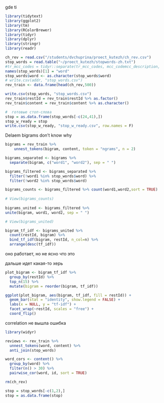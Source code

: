 gde ti
```r
library(tidytext)
library(ggplot2)
library(tm)
library(RColorBrewer)
library(tidyr)
library(dplyr)
library(stringr)
library(readr)

ch_rev = read.csv("/students/dvchuprina/proect_kutezh/ch_rev.csv")
stop_words = read.table("~/proect_kutezh/stopwords-zh.txt")
#tr_mcc_codes = tidyr::separate(tr_mcc_codes, mcc_codemcc_description, c("mcc_code", "mcc_description"), ";")
names(stop_words)[1] = "word"
stop_words$word <- as.character(stop_words$word)
# write.csv(addr, "stop_words.csv")
rev_train <- data.frame(head(ch_rev,500))

write.csv(stop_words, "stop_words.csv")
rev_train$restId = rev_train$restId %>% as.factor()
rev_train$content = rev_train$content %>% as.character()

```

```r
#  готовые стоп-слова
stop = as.data.frame(stop_words[-c(24,41),])
stop_w_ready = stop
write.csv(stop_w_ready, "stop_w_ready.csv", row.names = F)
```


Delaem bigrams don't know why
```r
bigrams = rev_train %>%
    unnest_tokens(bigram, content, token = "ngrams", n = 2)

bigrams_separated <- bigrams %>%
  separate(bigram, c("word1", "word2"), sep = " ")

bigrams_filtered <- bigrams_separated %>%
  filter(!word1 %in% stop_words$word) %>%
  filter(!word2 %in% stop_words$word)

bigrams_counts <- bigrams_filtered %>% count(word1,word2,sort = TRUE)
  
# View(bigrams_counts)
  
bigrams_united <- bigrams_filtered %>%
unite(bigram, word1, word2, sep = " ")

# View(bigrams_united)

bigram_tf_idf <- bigrams_united %>%
  count(restId, bigram) %>%
  bind_tf_idf(bigram, restId, n_col=n) %>%
  arrange(desc(tf_idf))
```
оно работает, но не ясно что это

дальше идет какая-то херь
```r
plot_bigram <- bigram_tf_idf %>% 
  group_by(restId) %>% 
  top_n(15) %>%
  mutate(bigram = reorder(bigram, tf_idf))

ggplot(plot_bigram, aes(bigram, tf_idf, fill = restId)) +
  geom_bar(stat = "identity", show.legend = FALSE) +
  labs(x = NULL, y = "tf-idf") +
  facet_wrap(~restId, scales = "free") +
  coord_flip()
```
correlation не вышла ошибка 
```r
library(widyr)

reviews <- rev_train %>%
  unnest_tokens(word, content) %>%
  anti_join(stop_words)

word_cors <- content() %>%
  group_by(word) %>%
  filter(n() > 30) %>%
  pairwise_cor(word, id, sort = TRUE)

rm(ch_rev)
```

```r
stop = stop_words[-c(1,2),]
stop = as.data.frame(stop)
```



